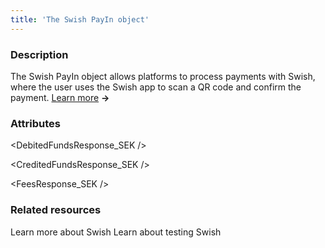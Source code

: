 ```yaml
---
title: 'The Swish PayIn object'
---
```


  
### Description
The Swish PayIn object allows platforms to process payments with Swish, where the user uses the Swish app to scan a QR code and confirm the payment. <a href="/guides/payment-methods/swish">Learn more</a> **&rarr;**


### Attributes  

<IdResponse />  

<TagResponse />  

<CreationDateResponse />  

<AuthorIdResponse />  

<DebitedFundsResponse_SEK />  

<CreditedFundsResponse_SEK />  

<FeesResponse_SEK />  

<Status2Response />  

<ResultCodeResponse />  

<ResultMessageResponse />  

<ExecutionDateResponse />  

<TypeResponse />  

<NatureResponse />  

<CreditedWalletIdResponse />  

<CreditedUserIdResponse />  

<PaymentType14Response />  

<ExecutionType1Response />  

<ReturnURLResponse />  

<RedirectURLResponse />  

<StatementDescriptorResponse />  

<DeepLinkURL1Response />  

<QRCodeURL1Response />  


### Related resources

<CardGroup col={2}>
  <Card
    title="Guide"
    href="/guides/payment-methods/swish"
  >
    Learn more about Swish
  </Card>
  <Card
    title="Testing"
    href="/testing/payment-methods#swish"
  >
    Learn about testing Swish
  </Card>
</CardGroup>